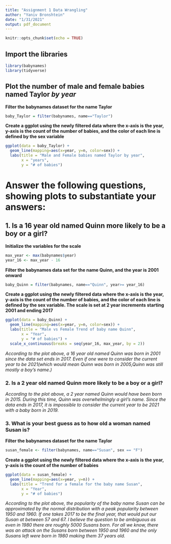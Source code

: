 ```yaml
---
title: "Assignment 1 Data Wrangling"
author: "Yaniv Bronshtein"
date: "1/31/2021"
output: pdf_document
---
```


```r
knitr::opts_chunk$set(echo = TRUE)
```

## Import the libraries
```r
library(babynames)
library(tidyverse)
```
## Plot the number of male and female babies named Taylor *by year*
**Filter the babynames dataset for the name Taylor**
```r
baby_Taylor = filter(babynames, name=="Taylor")
```
**Create a ggplot using the newly filtered data where the x-axis is the year,**
**y-axis is the count of the number of babies, and the color of each line is** 
**defined by the sex variable**


```r
ggplot(data = baby_Taylor) +
  geom_line(mapping=aes(x=year, y=n, color=sex)) +
  labs(title = "Male and Female babies named Taylor by year",
       x = "years",
       y = "# of babies")
```


# Answer the following questions, showing plots to substantiate your answers: 
 
## 1. Is a 16 year old named Quinn more likely to be a boy or a girl?
**Initialize the variables for the scale**
```r
max_year <- max(babynames$year)
year_16 <- max_year - 16
```
**Filter the babynames data set for the name Quinn, and the year is 2001 onward**
```r
baby_Quinn = filter(babynames, name=="Quinn", year>= year_16)
```
**Create a ggplot using the newly filtered data where the x-axis is the year,**
**y-axis is the count of the number of babies, and the color of each line is** 
**defined by the sex variable. The scale is set at 2 year increments starting** 
**2001 and ending 2017**
```r
ggplot(data = baby_Quinn) +
  geom_line(mapping=aes(x=year, y=n, color=sex)) +
  labs(title = "Male vs Female Trend of baby name Quinn",
       x = "Year",
       y = "# of babies") +
  scale_x_continuous(breaks = seq(year_16, max_year, by = 2))
```

*According to the plot above, a 16 year old named Quinn was born in 2001 since* 
*the data set ends in 2017. Even if one were to consider the current year to be*
*2021(which would mean Quinn was born in 2005,Quinn was still mostly a boy’s name.)*

### 2. Is a 2 year old named Quinn more likely to be a boy or a girl?
*According to the plot above, a 2 year named Quinn would have been born in 2015.* 
*During this time, Quinn was overwhelmingly a girl’s name. Since the data ends*
*in 2017, it is impossible to consider the current year to be 2021 with a baby* 
*born in 2019.*

### 3. What is your best guess as to how old a woman named Susan is?
**Filter the babynames dataset for the name Taylor**
```r
susan_female <- filter(babynames, name=="Susan", sex == "F")
```
**Create a ggplot using the newly filtered data where the x-axis is the year,**
**y-axis is the count of the number of babies**
```r
ggplot(data = susan_female) +
  geom_line(mapping=aes(x=year, y=n)) +
  labs(title = "Trend for a female for the baby name Susan",
       x = "Year",
       y = "# of babies")
```

*According to the plot above, the popularity of the baby name Susan can be* 
*approximated by the normal distribution with a peak popularity between 1950*
*and 1960. If one takes 2017 to be the final year, that would put our Susan* 
*at between 57 and 67.  I believe the question to be ambiguous as even in 1980*
*there are roughly 5000 Susans born. For all we know, there was an attack on*
*the Susans born between 1950 and 1960 and the only Susans left were born in*
*1980 making them 37 years old.*

